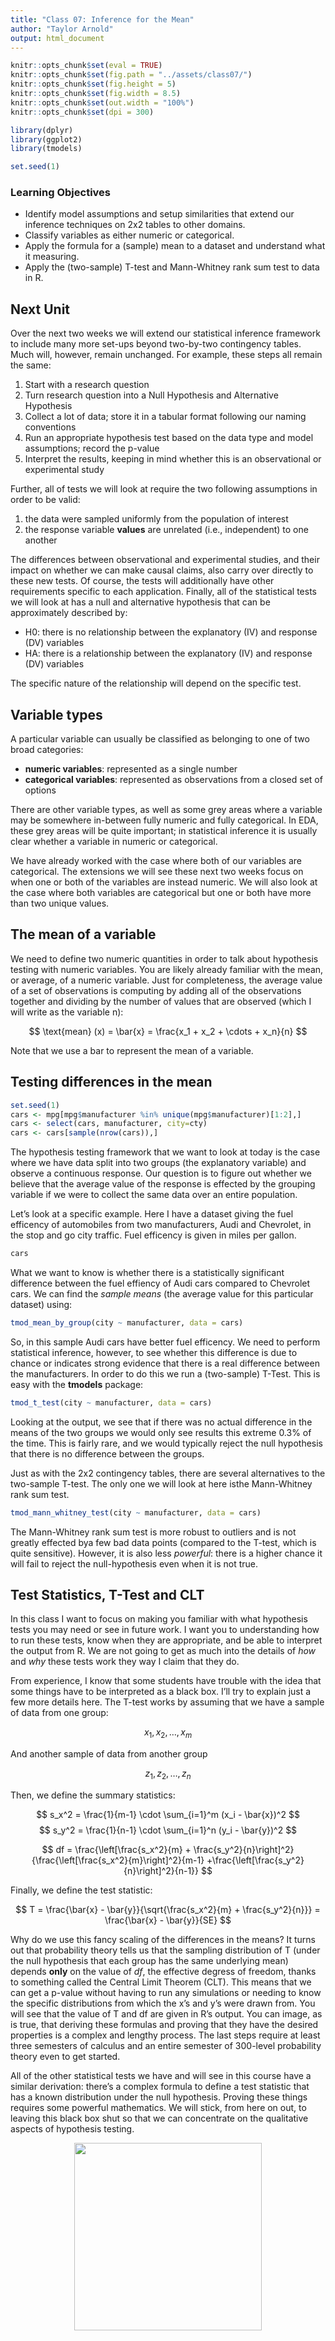 ```yaml
---
title: "Class 07: Inference for the Mean"
author: "Taylor Arnold"
output: html_document
---
```


```r
knitr::opts_chunk$set(eval = TRUE)
knitr::opts_chunk$set(fig.path = "../assets/class07/")
knitr::opts_chunk$set(fig.height = 5)
knitr::opts_chunk$set(fig.width = 8.5)
knitr::opts_chunk$set(out.width = "100%")
knitr::opts_chunk$set(dpi = 300)

library(dplyr)
library(ggplot2)
library(tmodels)

set.seed(1)
```

### Learning Objectives

- Identify model assumptions and setup similarities that extend our inference techniques on 2x2 tables to other domains.
- Classify variables as either numeric or categorical.
- Apply the formula for a (sample) mean to a dataset and understand what it measuring.
- Apply the (two-sample) T-test and Mann-Whitney rank sum test to data in R.

## Next Unit

Over the next two weeks we will extend our statistical inference framework
to include many more set-ups beyond two-by-two contingency tables. Much will,
however, remain unchanged. For example, these steps all remain the same:

1. Start with a research question
2. Turn research question into a Null Hypothesis and Alternative Hypothesis
3. Collect a lot of data; store it in a tabular format following our naming conventions
4. Run an appropriate hypothesis test based on the data type and model assumptions; record the p-value
5. Interpret the results, keeping in mind whether this is an observational or experimental study

Further, all of tests we will look at require the two following assumptions
in order to be valid:

1. the data were sampled uniformly from the population of interest
2. the response variable **values** are unrelated (i.e., independent) to one another

The differences between observational and experimental studies, and their impact
on whether we can make causal claims, also carry over directly to these new tests.
Of course, the tests will additionally have other requirements specific to
each application. Finally, all of the statistical tests we will look at has
a null and alternative hypothesis that can be approximately described by:

- H0: there is no relationship between the explanatory (IV) and response (DV) variables
- HA: there is a relationship between the explanatory (IV) and response (DV) variables

The specific nature of the relationship will depend on the specific test.

## Variable types

A particular variable can usually be classified as belonging to one of two
broad categories:

- **numeric variables**: represented as a single number
- **categorical variables**: represented as observations from a closed set of options

There are other variable types, as well as some grey areas where a variable may
be somewhere in-between fully numeric and fully categorical. In EDA, these grey
areas will be quite important; in statistical inference it is usually clear whether
a variable in numeric or categorical.

We have already worked with the case where both of our variables are categorical.
The extensions we will see these next two weeks focus on when one or both of the
variables are instead numeric. We will also look at the case where both variables
are categorical but one or both have more than two unique values.

## The mean of a variable

We need to define two numeric quantities in order to talk about hypothesis testing
with numeric variables. You are likely already familiar with the mean, or average,
of a numeric variable. Just for completeness, the average value of a set of
observations is computing by adding all of the observations together and dividing
by the number of values that are observed (which I will write as the variable n):

$$ \text{mean} (x) = \bar{x} = \frac{x_1 + x_2 + \cdots + x_n}{n} $$

Note that we use a bar to represent the mean of a variable.

## Testing differences in the mean

```r
set.seed(1)
cars <- mpg[mpg$manufacturer %in% unique(mpg$manufacturer)[1:2],]
cars <- select(cars, manufacturer, city=cty)
cars <- cars[sample(nrow(cars)),]
```

The hypothesis testing framework that we want to look at today is the case
where we have data split into two groups (the explanatory variable) and
observe a continuous response. Our question is to figure out whether we believe
that the average value of the response is effected by the grouping variable if
we were to collect the same data over an entire population.

Let's look at a specific example. Here I have a dataset giving the fuel efficency
of automobiles from two manufacturers, Audi and Chevrolet, in the stop and go
city traffic. Fuel efficency is given in miles per gallon.

```r
cars
```

What we want to know is whether there is a statistically significant difference
between the fuel effiency of Audi cars compared to Chevrolet cars. We can find
the *sample means* (the average value for this particular dataset) using:

```r
tmod_mean_by_group(city ~ manufacturer, data = cars)
```

So, in this sample Audi cars have better fuel efficency. We need to perform statistical
inference, however, to see whether this difference is due to chance or indicates strong
evidence that there is a real difference between the manufacturers. In order to do this
we run a (two-sample) T-Test. This is easy with the **tmodels** package:

```r
tmod_t_test(city ~ manufacturer, data = cars)
```

Looking at the output, we see that if there was no actual difference in the
means of the two groups we would only see results this extreme 0.3% of the time.
This is fairly rare, and we would typically reject the null hypothesis that
there is no difference between the groups.

Just as with the 2x2 contingency tables, there are several alternatives to the
two-sample T-test. The only one we will look at here isthe Mann-Whitney rank
sum test.

```r
tmod_mann_whitney_test(city ~ manufacturer, data = cars)
```

The Mann-Whitney rank sum test is more robust to outliers and is not greatly effected bya  few bad data
points (compared to the T-test, which is quite sensitive). However, it is also less *powerful*: there is a
higher chance it will fail to reject the null-hypothesis even when it is not true.

## Test Statistics, T-Test and CLT

In this class I want to focus on making you familiar with what hypothesis tests
you may need or see in future work. I want you to understanding how to run these
tests, know when they are appropriate, and be able to interpret the output from
R. We are not going to get as much into the details of *how* and *why* these
tests work they way I claim that they do.

From experience, I know that some students have trouble with the idea that some
things have to be interpreted as a black box. I'll try to explain just a few more
details here. The T-test works by assuming that we have a sample of data from one
group:

$$ x_1, x_2, \ldots, x_m $$

And another sample of data from another group

$$ z_1, z_2, \ldots, z_n $$

Then, we define the summary statistics:

$$ s_x^2 = \frac{1}{m-1} \cdot \sum_{i=1}^m (x_i - \bar{x})^2  $$
$$ s_y^2 = \frac{1}{n-1} \cdot \sum_{i=1}^n (y_i - \bar{y})^2  $$

$$ df = \frac{\left[\frac{s_x^2}{m} + \frac{s_y^2}{n}\right]^2}{\frac{\left[\frac{s_x^2}{m}\right]^2}{m-1} +\frac{\left[\frac{s_y^2}{n}\right]^2}{n-1}} $$

Finally, we define the test statistic:

$$ T = \frac{\bar{x} - \bar{y}}{\sqrt{\frac{s_x^2}{m} + \frac{s_y^2}{n}}} = \frac{\bar{x} - \bar{y}}{SE} $$

Why do we use this fancy scaling of the differences in the means? It turns out that
probability theory tells us that the sampling distribution of T (under the null hypothesis
that each group has the same underlying mean) depends **only** on the value of $df$, the
effective degress of freedom, thanks to something called the Central Limit Theorem (CLT).
This means that we can get a p-value without having to run
any simulations or needing to know the specific distributions from which the x's and y's
were drawn from. You will see that the value of T and df are given in R's output.
You can image, as is true, that deriving these formulas and proving that they have the
desired properties is a complex and lengthy process. The last steps require at least three
semesters of calculus and an entire semester of 300-level probability theory even to get
started.

All of the other statistical tests we have and will see in this course have a similar
derivation: there's a complex formula to define a test statistic that has a known distribution
under the null hypothesis. Proving these things requires some powerful mathematics. We will
stick, from here on out, to leaving this black box shut so that we can concentrate on the
qualitative aspects of hypothesis testing.

<p><img src="https://i5.walmartimages.com/asr/83a5d9fe-ea48-4c78-b729-70045b6712b6_1.62407b7f4beecc0c48fe0b205b93dbf9.jpeg" style="height: 300px; display: block; margin-left: auto; margin-right: auto" /></p>




